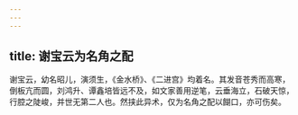 ```yaml
---
---
---
```

title: 谢宝云为名角之配
---



谢宝云，幼名昭儿，演须生，《金水桥》、《二进宫》均着名。其发音苍秀而高寒，倒板亢而圆，刘鸿升、谭鑫培皆远不及，如文家善用逆笔，云垂海立，石破天惊，行腔之陡峻，并世无第二人也。然挟此异术，仅为名角之配以餬口，亦可伤矣。
